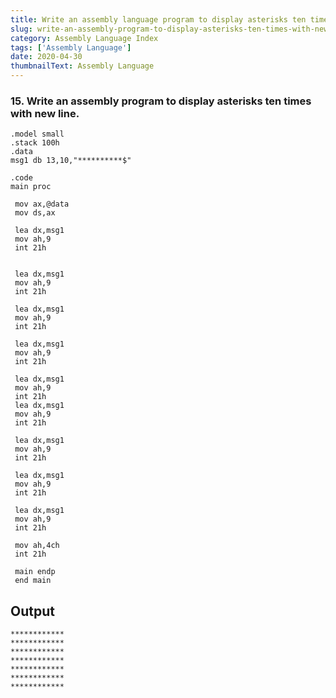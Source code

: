 ---
title: Write an assembly language program to display asterisks ten times with new line.
slug: write-an-assembly-program-to-display-asterisks-ten-times-with-new-line
category: Assembly Language Index
tags: ['Assembly Language']
date: 2020-04-30
thumbnailText: Assembly Language
---
### 15. Write an assembly program to display asterisks ten times with new line.
```
.model small
.stack 100h
.data
msg1 db 13,10,"**********$"

.code
main proc

 mov ax,@data
 mov ds,ax

 lea dx,msg1
 mov ah,9
 int 21h


 lea dx,msg1
 mov ah,9
 int 21h

 lea dx,msg1
 mov ah,9
 int 21h

 lea dx,msg1
 mov ah,9
 int 21h

 lea dx,msg1
 mov ah,9
 int 21h
 lea dx,msg1
 mov ah,9
 int 21h

 lea dx,msg1
 mov ah,9
 int 21h

 lea dx,msg1
 mov ah,9
 int 21h

 lea dx,msg1
 mov ah,9
 int 21h

 mov ah,4ch
 int 21h

 main endp
 end main
```


## Output
```
************
************
************
************
************
************
************
```